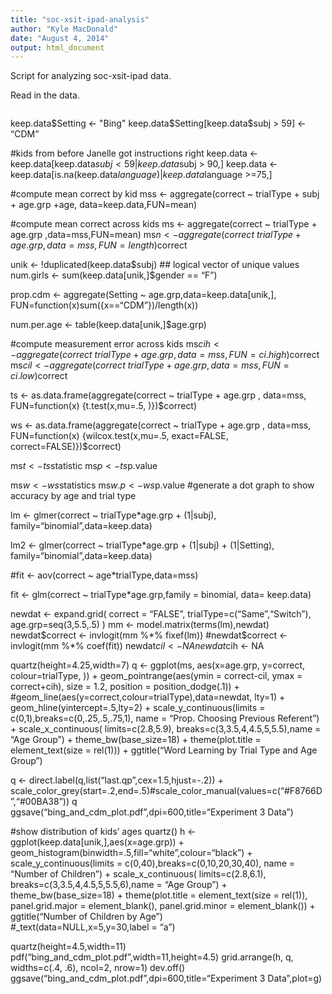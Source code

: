 ```yaml
---
title: "soc-xsit-ipad-analysis"
author: "Kyle MacDonald"
date: "August 4, 2014"
output: html_document
---
```


Script for analyzing soc-xsit-ipad data.

Read in the data. 

```r

```

keep.data$Setting <- "Bing"
keep.data$Setting[keep.data$subj > 59] <- "CDM"

#kids from before Janelle got instructions right
keep.data <- keep.data[keep.data$subj < 59 | keep.data$subj > 90,]
keep.data <- keep.data[is.na(keep.data$language) | keep.data$language >=75,]

#compute mean correct by kid
mss <- aggregate(correct ~ trialType + subj + age.grp +age, 
                 data=keep.data,FUN=mean)

#compute mean correct across kids
ms <- aggregate(correct ~ trialType + age.grp ,data=mss,FUN=mean)
ms$n <- aggregate(correct ~ trialType + age.grp,data=mss,FUN=length)$correct


unik <- !duplicated(keep.data$subj)  ## logical vector of unique values 
num.girls <- sum(keep.data[unik,]$gender == "F")


prop.cdm <- aggregate(Setting ~ age.grp,data=keep.data[unik,],
                     FUN=function(x)sum({x=="CDM"})/length(x))


num.per.age <- table(keep.data[unik,]$age.grp)

#compute measurement error across kids
ms$cih <- aggregate(correct ~ trialType + age.grp , data=mss,FUN=ci.high)$correct
ms$cil <- aggregate(correct ~ trialType + age.grp , data=mss,FUN=ci.low)$correct

ts <- as.data.frame(aggregate(correct ~ trialType + age.grp , data=mss,
                              FUN=function(x) {t.test(x,mu=.5, )})$correct)

ws <- as.data.frame(aggregate(correct ~ trialType + age.grp , data=mss,
                              FUN=function(x) {wilcox.test(x,mu=.5, exact=FALSE, 
                                                           correct=FALSE)})$correct)

ms$t <- ts$statistic
ms$p <- ts$p.value

ms$w <- ws$statistics
ms$w.p <- ws$p.value
#generate a dot graph to show accuracy by age and trial type

lm <- glmer(correct ~  trialType*age.grp + 
              (1|subj), 
            family="binomial",data=keep.data)

lm2 <- glmer(correct ~ trialType*age.grp + 
               (1|subj) + (1|Setting), 
             family="binomial",data=keep.data)

#fit <- aov(correct ~ age*trialType,data=mss)

fit <- glm(correct ~ trialType*age.grp,family = binomial, data= keep.data)

newdat <- expand.grid(
  correct = "FALSE",
  trialType=c("Same","Switch"),
  age.grp=seq(3,5.5,.5)
)
mm <- model.matrix(terms(lm),newdat)
newdat$correct <- invlogit(mm %*% fixef(lm))
#newdat$correct <- invlogit(mm %*% coef(fit))
newdat$cil <- NA
newdat$cih <- NA


quartz(height=4.25,width=7)
q <- ggplot(ms, aes(x=age.grp, y=correct, colour=trialType,
                    )) +
  geom_pointrange(aes(ymin = correct-cil,
                      ymax = correct+cih),
                  size = 1.2,
                  position = position_dodge(.1)) +
  #geom_line(aes(y=correct,colour=trialType),data=newdat, lty=1) +
  geom_hline(yintercept=.5,lty=2)  +
  scale_y_continuous(limits = c(0,1),breaks=c(0,.25,.5,.75,1),
                     name = "Prop. Choosing Previous Referent") +
  scale_x_continuous( limits=c(2.8,5.9), breaks=c(3,3.5,4,4.5,5,5.5),name = "Age Group") + 
  theme_bw(base_size=18) + theme(plot.title = element_text(size = rel(1))) +
  ggtitle("Word Learning by Trial Type and Age Group")

q <- direct.label(q,list("last.qp",cex=1.5,hjust=-.2)) + scale_color_grey(start=.2,end=.5)#scale_color_manual(values=c("#F8766D","#00BA38"))
q
ggsave("bing_and_cdm_plot.pdf",dpi=600,title="Experiment 3 Data")

#show distribution of kids' ages
quartz()
h <- ggplot(keep.data[unik,],aes(x=age.grp)) +
  geom_histogram(binwidth=.5,fill="white",colour="black") +
  scale_y_continuous(limits = c(0,40),breaks=c(0,10,20,30,40),
                     name = "Number of Children") +
  scale_x_continuous( limits=c(2.8,6.1), 
                      breaks=c(3,3.5,4,4.5,5,5.5,6),name = "Age Group") + 
  theme_bw(base_size=18) + theme(plot.title = element_text(size = rel(1)),
                                 panel.grid.major = element_blank(),
                                 panel.grid.minor = element_blank()) + 
  ggtitle("Number of Children by Age")  
#_text(data=NULL,x=5,y=30,label = "a")


quartz(height=4.5,width=11)
pdf("bing_and_cdm_plot.pdf",width=11,height=4.5)
grid.arrange(h, q, widths=c(.4, .6), ncol=2, nrow=1)
dev.off()
ggsave("bing_and_cdm_plot.pdf",dpi=600,title="Experiment 3 Data",plot=g)